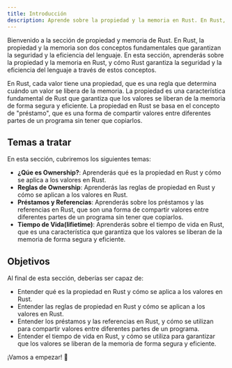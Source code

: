```yaml
---
title: Introducción
description: Aprende sobre la propiedad y la memoria en Rust. En Rust, la propiedad y la memoria son dos conceptos fundamentales que garantizan la seguridad y la eficiencia del lenguaje.
---
```


Bienvenido a la sección de propiedad y memoria de Rust. En Rust, la propiedad y la memoria son dos conceptos fundamentales que garantizan la seguridad y la eficiencia del lenguaje. En esta sección, aprenderás sobre la propiedad y la memoria en Rust, y cómo Rust garantiza la seguridad y la eficiencia del lenguaje a través de estos conceptos.

En Rust, cada valor tiene una propiedad, que es una regla que determina cuándo un valor se libera de la memoria. La propiedad es una característica fundamental de Rust que garantiza que los valores se liberan de la memoria de forma segura y eficiente. La propiedad en Rust se basa en el concepto de "préstamo", que es una forma de compartir valores entre diferentes partes de un programa sin tener que copiarlos.

## Temas a tratar

En esta sección, cubriremos los siguientes temas:

- **¿Qúe es Ownership?**: Aprenderás qué es la propiedad en Rust y cómo se aplica a los valores en Rust.
- **Reglas de Ownership**: Aprenderás las reglas de propiedad en Rust y cómo se aplican a los valores en Rust.
- **Préstamos y Referencias**: Aprenderás sobre los préstamos y las referencias en Rust, que son una forma de compartir valores entre diferentes partes de un programa sin tener que copiarlos.
- **Tiempo de Vida(lifietime)**: Aprenderás sobre el tiempo de vida en Rust, que es una característica que garantiza que los valores se liberan de la memoria de forma segura y eficiente.

## Objetivos

Al final de esta sección, deberías ser capaz de:

- Entender qué es la propiedad en Rust y cómo se aplica a los valores en Rust.
- Entender las reglas de propiedad en Rust y cómo se aplican a los valores en Rust.
- Entender los préstamos y las referencias en Rust, y cómo se utilizan para compartir valores entre diferentes partes de un programa.
- Entender el tiempo de vida en Rust, y cómo se utiliza para garantizar que los valores se liberan de la memoria de forma segura y eficiente.


¡Vamos a empezar! 🚀


